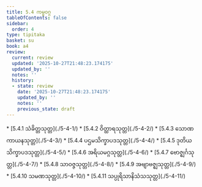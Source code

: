 ```yaml
---
title: 5.4 ကမ္မဝဂ္ဂ
tableOfContents: false
sidebar:
  order: 4
type: tipitaka
basket: su
book: a4
review:
  current: review
  updated: '2025-10-27T21:48:23.174175'
  updated_by: ''
  notes: ''
  history:
  - state: review
    date: '2025-10-27T21:48:23.174175'
    updated_by: ''
    notes: ''
    previous_state: draft
---
```



<ReviewStatus review={frontmatter.review} showDetails={true} />

<HypothesisAnnotation frontmatter={frontmatter} />

<DynamicBreadcrumb />



<TableOfContents book="a4" section="5.4">
* [5.4.1 သံခိတ္တသုတ္တ](./5-4-1/)
* [5.4.2 ဝိတ္ထာရသုတ္တ](./5-4-2/)
* [5.4.3 သောဏကာယနသုတ္တ](./5-4-3/)
* [5.4.4 ပဌမသိက္ခာပဒသုတ္တ](./5-4-4/)
* [5.4.5 ဒုတိယသိက္ခာပဒသုတ္တ](./5-4-5/)
* [5.4.6 အရိယမဂ္ဂသုတ္တ](./5-4-6/)
* [5.4.7 ဗောဇ္ဈင်္ဂသုတ္တ](./5-4-7/)
* [5.4.8 သာဝဇ္ဇသုတ္တ](./5-4-8/)
* [5.4.9 အဗျာဗဇ္ဈသုတ္တ](./5-4-9/)
* [5.4.10 သမဏသုတ္တ](./5-4-10/)
* [5.4.11 သပ္ပုရိသာနိသံသသုတ္တ](./5-4-11/)
</TableOfContents>